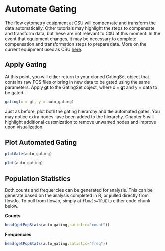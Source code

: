 # Automate Gating

The flow cytometry equipment at CSU will compensate and transform the data automatically. Other tutorials may highlight the steps to compensate and transform data, but these are not relevant to CSU at this moment. In the event that equipment changes, it may be necessary to complete compensation and transformation steps to prepare data. More on the current equipment used as CSU [here](https://www.umassmed.edu/facslab/instrument/core-cytek-aurora2/). 

## Apply Gating  

At this point, you will either return to your cloned GatingSet object that contains raw FCS files or bring in new data to be gated using the same parameters. Apply **gt** to the GatingSet object, where x = **gt** and y = data to be gated.   

```r
gating(x = gt, y = auto_gating)
```

Just as before, plot both the gating hierarchy and the automated gates. You may notice extra nodes have been added to the hierarchy. Chapter 5 will highlight additional cusomization to remove unwanted nodes and improve upon visualization.    

## Plot Automated Gating  

```r
plotGate(auto_gating)
```
```r
plot(auto_gating)
```

## Population Statistics  

Both counts and frequencies can be generated for analysis. This can be generate based on the analysis completed in R, or pulled directly from flowJo. To pull from flowJo, simply at `flowJo=TRUE` to either code chunk below.  

**Counts**  

```r
head(getPopStats(auto_gating,satistic="count"))
```

**Frequencies**  

```r
head(getPopStats(auto_gating,satistic="freq"))
```



